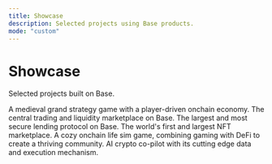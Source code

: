 ```yaml
---
title: Showcase
description: Selected projects using Base products.
mode: "custom"
---
```


<div className="max-w-6xl items-center justify-center mx-auto mb-12">
  <div className="flex flex-col items-center justify-center text-center max-w-6xl mx-auto mb-12 mt-8">
    <h1 className="text-3xl font-bold mb-2 mt-12 text-black dark:text-white">Showcase</h1>
    <p className="text-base text-gray-500">
      Selected projects built on Base.
    </p>
  </div>

  <CardGroup cols={3}>
    <Card 
      title="Blocklords" 
      href="https://blocklords.com/"
      img="/images/showcase/blocklords.svg">
      A medieval grand strategy game with a player-driven onchain economy.
    </Card>
    <Card 
      title="Aerodrome" 
      href="https://aerodrome.finance/"
      img="/images/showcase/aerodrome.svg">
      The central trading and liquidity marketplace on Base.
    </Card>
    <Card 
      title="Morpho" 
      href="https://morpho.org/"
      img="/images/showcase/morpho.svg">
      The largest and most secure lending protocol on Base.
    </Card>
    <Card 
      title="OpenSea" 
      href="https://opensea.io/"
      img="/images/showcase/opensea.svg">  
      The world's first and largest NFT marketplace.
    </Card>
    <Card 
      title="Cat Town" 
      href="https://cat.town/"
      img="/images/showcase/cat-town.svg">
      A cozy onchain life sim game, combining gaming with DeFi to create a thriving community.
    </Card>
    <Card 
      title="HeyElsa AI" 
      href="https://www.heyelsa.ai/"
      img="/images/showcase/heyelsa.svg">
      AI crypto co-pilot with its cutting edge data and execution mechanism.
    </Card>
  </CardGroup>
</div>


<PolicyBanner />